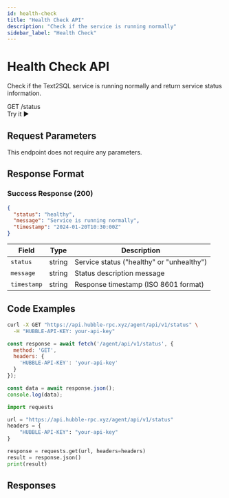 ```yaml
---
id: health-check
title: "Health Check API"
description: "Check if the service is running normally"
sidebar_label: "Health Check"
---
```



# Health Check API

Check if the Text2SQL service is running normally and return service status information.

<div className="api-header">
  <div className="api-info">
    <span className="api-method">GET</span>
    <span className="api-path">/status</span>
  </div>
  <ApiPlaygroundButton 
    initialApi="text2sql" 
    initialEndpoint="health-check"
    className="api-try-button"
  >
    Try it ▶
  </ApiPlaygroundButton>
</div>

## Request Parameters

This endpoint does not require any parameters.

## Response Format

### Success Response (200)

```json
{
  "status": "healthy",
  "message": "Service is running normally",
  "timestamp": "2024-01-20T10:30:00Z"
}
```

| Field | Type | Description |
|-------|------|-------------|
| `status` | string | Service status ("healthy" or "unhealthy") |
| `message` | string | Status description message |
| `timestamp` | string | Response timestamp (ISO 8601 format) |

## Code Examples

<Tabs>
  <TabItem value="curl" label="cURL">

```bash
curl -X GET "https://api.hubble-rpc.xyz/agent/api/v1/status" \
  -H "HUBBLE-API-KEY: your-api-key"
```

  </TabItem>
  <TabItem value="javascript" label="JavaScript">

```javascript
const response = await fetch('/agent/api/v1/status', {
  method: 'GET',
  headers: { 
    'HUBBLE-API-KEY': 'your-api-key'
  }
});

const data = await response.json();
console.log(data);
```

  </TabItem>
  <TabItem value="python" label="Python">

```python
import requests

url = "https://api.hubble-rpc.xyz/agent/api/v1/status"
headers = {
    "HUBBLE-API-KEY": "your-api-key"
}

response = requests.get(url, headers=headers)
result = response.json()
print(result)
```

  </TabItem>
</Tabs>

## Responses

<ResponseTabs apiId="text2sql" endpointId="health-check" />